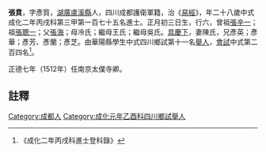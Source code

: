 {{明清人物信息框
| 姓名 = 張賁
| 原名 =
| 圖片名稱= 
| 圖片大小 =
| 圖片說明 = 
| 最高職務 =通議大夫南京太僕寺卿
| 國家 = 大明 
| 爵位 =
| 籍貫 = [[湖廣|湖廣]][[盧溪縣|盧溪縣]]
| 族裔 = 
| 旗籍 = 
| 字號 = 
| 諡號 =
| 出生日期 = 正月初三日
| 出生地點 =
| 逝世日期 = 
| 逝世地點 =
| 墓葬 =
| 配偶 = 陳氏
| 親屬 = 曾祖[[張辛一|張辛一]]，祖[[張聰一|張聰一]]，父[[張海|張海]]，母冷氏；繼母王氏；繼母吳氏
| 出身 =
* 成化二年丙戌科進士
| 經歷 =
| 著作 =  
*
*
*
}}
'''張賁'''{{BD|1439年||1498年||}}，字彥質，[[湖廣|湖廣]][[盧溪縣|盧溪縣]]人，四川成都護衛軍籍，治《[[易經|易經]]》，年二十八歲中式成化二年丙戌科第三甲第一百七十五名進士。正月初三日生，行六，曾祖[[張辛一|張辛一]]；祖[[張聰一|張聰一]]；父[[張海|張海]]；母冷氏；繼母王氏；繼母吳氏。[[具慶下|具慶下]]，妻陳氏，兄彥英；彥華；彥芳、彥蘭；彥芝。由華陽縣學生中式四川鄉試第十一名[[舉人|舉人]]，[[會試|會試]]中式第二百四名<ref>《成化二年丙戌科進士登科錄》</ref>。

正德七年（1512年）任南京太僕寺卿。
==註釋==
{{reflist}}
{{明朝人物小作品}}
{{成化二年丙戌科殿试金榜}}
[[Category:成都人|Category:成都人]]
[[Category:成化元年乙酉科四川鄉試舉人|Category:成化元年乙酉科四川鄉試舉人]]